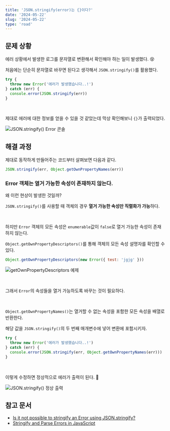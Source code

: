 ```yaml
---
title: 'JSON.stringify(error)는 {}이다?'
date: '2024-05-22'
slug: '2024-05-22'
type: 'road'
---
```


## 문제 상황

에러 상황에서 발생한 로그를 문자열로 변환해서 확인해야 하는 일이 발생했다. 😵

처음에는 단순히 문자열로 바꾸면 된다고 생각해서 `JSON.stringify()`를 활용했다.

```js
try {
  throw new Error('에러가 발생했습니다..!')
} catch (err) {
  console.error(JSON.stringify(err))
}
```

<br />

제대로 에러에 대한 정보를 얻을 수 있을 것 같았는데 막상 확인해보니 `{}`가 출력되었다.

<Image
  src="https://raw.githubusercontent.com/jgjgill/blog/main/roads/images/stringify-error-console.png"
  alt="JSON.stringify() Error 콘솔"
/>

## 해결 과정

제대로 동작하게 만들어주는 코드부터 살펴보면 다음과 같다.

```ts
JSON.stringify(err, Object.getOwnPropertyNames(err))
```

### Error 객체는 열거 가능한 속성이 존재하지 않는다.

왜 이런 현상이 발생한 것일까?

`JSON.stringify()`를 사용할 때 객체의 경우 **열거 가능한 속성만 직렬화가 가능**하다.

<br />

하지만 `Error` 객체의 모든 속성은 `enumerable`값이 `false`로 열거 가능한 속성이 존재하지 않는다.

`Object.getOwnPropertyDescriptors()`를 통해 객체의 모든 속성 설명자를 확인할 수 있다.

```js
Object.getOwnPropertyDescriptors(new Error({ test: 'jgjg' }))
```

<Image
  src="https://raw.githubusercontent.com/jgjgill/blog/main/roads/images/get-own-property-descriptors-example.png"
  alt="getOwnPropertyDescriptors 예제"
/>

<br />

그래서 `Error`의 속성들을 열거 가능하도록 바꾸는 것이 필요하다.

<br />

`Object.getOwnPropertyNames()`는 열거할 수 없는 속성을 포함한 모든 속성을 배열로 반환한다.

해당 값을 `JSON.stringify()`의 두 번째 매개변수에 넣어 변환에 포함시키자.

```js
try {
  throw new Error('에러가 발생했습니다..!')
} catch (err) {
  console.error(JSON.stringify(err, Object.getOwnPropertyNames(err)))
}
```

<br />

이렇게 수정하면 정상적으로 에러가 출력이 된다. 🧐

<Image
  src="https://raw.githubusercontent.com/jgjgill/blog/main/roads/images/stringify-success.png"
  alt="JSON.stringify() 정상 출력"
/>

## 참고 문서

- [Is it not possible to stringify an Error using JSON.stringify?](https://stackoverflow.com/questions/18391212/is-it-not-possible-to-stringify-an-error-using-json-stringify)
- [Stringify and Parse Errors in JavaScript](https://zirkelc.dev/posts/stringify-and-parse-errors-in-javascript)

